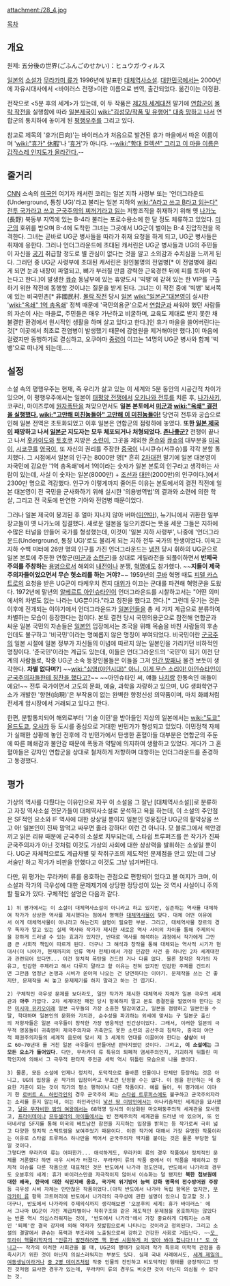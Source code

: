 attachment:/28_4.jpg

[[목차]]

== 개요 ==
원제: 五分後の世界(ごふんごのせかい)：ヒュウガ·ウィルス

[[일본]]의 [[소설가]] [[무라카미 류]]가 1996년에 발표한 [[대체역사소설]]. [[대한민국]]에서는 2000년에 자유시대사에서 <바이러스 전쟁>이란 이름으로 번역, 출간되었다. 옮긴이는 이정환. 

전작으로 <5분 후의 세계>가 있는데, 이 두 작품은 [[제2차 세계대전]] 말기에 [[연합군]]이 [[몰락 작전]]을 실행함에 따라 [[일본제국]]이 [[wiki:"김성모/작품 및 유행어" 대충 망하고 나서]] 연합군의 통치하에 놓이게 된 [[평행우주]]를 그리고 있다.

참고로 제목의 '휴가(日向)'는 바이러스가 처음으로 발견된 휴가 마을에서 따온 이름이며 '[[wiki:"휴가" 休暇]]'나 '[[휴거]]'가 아니다. --[[wiki:"함대 컬렉션" 그리고 이 마을 이름은 갑작스레 인지도가 올라간다.]]--

== 줄거리 ==
[[CNN]] 소속의 [[미국인]] 여기자 캐서린 코리는 일본 지하 사령부 또는 '언더그라운드(Underground, 통칭 UG)'라고 불리는 일본 지하의 [[wiki:"A라고 쓰고 B라고 읽는다" 전투 국가라고 쓰고 군국주의의 찌꺼기라고 읽는]] 저항조직을 취재하기 위해 옛 [[나가노]](長野) 북동부 지역에 있는 B-4라 불리는 포로수용소에 한 달 정도 체류하고 있었다. [[미군]]의 호위를 받으며 B-4에 도착한 그녀는 그곳에서 UG군이 벌이는 B-4 진압작전을 목격한다. 그녀는 곧바로 UG군 병사들을 따라가 취재 요청을 하게 되고, UG군 병사들은 취재에 응한다. 그러나 언더그라운드에 초대된 캐서린은 UG군 병사들과 UG의 주민들이 자신을 [[공기]] 취급할 정도로 별 관심이 없다는 것을 알고 소외감과 수치심을 느끼게 된다. 그러던 중 UG군 사령부에 초대된 캐서린은 원인불명의 전염병[* 이 전염병에 걸리게 되면 눈과 내장이 파열되고, 뼈가 부러질 만큼 강력한 근육경련 뒤에 피를 토하며 죽는다고 한다.]이 발생한 [[큐슈]] 동남부에 있는 휴양도시 '빅뱅'에 갇혀 있는 한 VIP를 구출하기 위한 작전에 동행할 것이냐는 질문을 받게 된다. 그녀는 이 작전 중에 '빅뱅' 북서쪽에 있는 비국민촌[* 非國民村. [[몰락 작전]] 당시 [[일본]] [[wiki:"일본군"대본영]]이 실시한 '[[wiki:"옥쇄" 1억 총옥쇄]]' 정책 때문에 '국민의용군'으로서 [[연합군]]과 싸워야 했던 사람들의 자손이 사는 마을로, 주민들은 매우 가난하고 비굴하며, 교육도 제대로 받지 못한 채 불결한 환경에서 원시적인 생활을 하며 살고 있다고 한다.]인 휴가 마을을 쓸어버린다는 것[* 이곳에서 최초로 전염병이 발생했기 때문에 감염원을 제거해야만 했다.]이 마음에 걸렸지만 동행하기로 결심하고, 오쿠야마 [[중령]]이 이끄는 14명의 UG군 병사와 함께 '빅뱅'으로 떠나게 되는데......

== 설정 ==
소설 속의 평행우주는 현재, 즉 우리가 살고 있는 이 세계와 5분 동안의 시공간적 차이가 있으며, 이 평행우주에서는 일본이 [[태평양 전쟁]]에서 [[오키나와 전투]]를 치른 후, [[나가사키]], 코쿠라, 마이즈루에 [[원자폭탄]]을 쳐맞으면서도 '''일본 본토에서 [[미군]]과 [[wiki:"옥쇄" 결전을 실행했다.]] [[wiki:"고만해 미친놈들아" 고만해 이 미친놈들아!]]''' 
당연히 전투와 공습으로 인해 일본 전역은 초토화되었고 이후 일본은 연합군의 점령하에 놓였다. '''또한 [[일본 제국]]이 패망하고 나서 [[일본군]] 지도자는 모두 체포되거나 처형되었다. [[존나좋군?]]''' 
전쟁이 끝나고 나서 [[홋카이도]]와 [[토호쿠]] 지방은 [[소련]]이, 그곳을 제외한 [[혼슈]]와 [[큐슈]]의 대부분을 [[미국]]이, [[시코쿠]]를 [[영국]]이, 또 자신의 권리를 주장한 [[중국]]이 니시큐슈(서큐슈)를 각각 분할 통치했다. 그 시점에서 일본의 인구는 8000만 명[* 흔히 [[2차대전]] 말기에 일본 대본영이 자국민에 강요한 '1억 총옥쇄'에서 1억이라는 숫자가 일본 본토의 인구라고 생각하는 사람이 있는데, 사실 이 숫자는 일본(8000만) + [[조선]]과 [[대만]](2000만)의 인구이다.]에서 2300만 명으로 격감했다. 인구가 이렇게까지 줄어든 이유는 본토에서의 결전 직전에 일본 대본영이 전 국민을 군사화하기 위해 실시한 '의용병역법'의 결과와 소련에 의한 학살, 그리고 전 국토에 만연한 기아와 전염병 때문이었다.
 
그러나 일본 제국이 붕괴된 후 얼마 지나지 않아 버마([[미얀마]]), 뉴기니에서 귀환한 일부 장교들이 옛 나가노에 집결했다. 새로운 일본을 일으키겠다는 뜻을 세운 그들은 지하에 수많은 터널을 만들어 국가를 형성했는데, 이것이 '일본 지하 사령부', 나중에 '언더그라운드(Underground, 통칭 UG)'로도 불리게 되는 지하 전투 국가의 탄생이었다. 이윽고 지하 수백 미터에 26만 명의 인구를 가진 언더그라운드는 [[냉전]] 당시 휘하의 UG군으로 일본 본토에 주둔한 연합군([[미군]]과 [[소련군]])을 상대로 게릴라전을 되풀이하면서 '''반제국주의를 주창하는''' [[용병]]으로서 해외의 [[내전]]이나 분쟁, [[혁명]]에도 참가했다. ~~'''지들이 제국주의자들이었으면서 무슨 헛소리를 하는 거야?'''~~ 1959년의 [[쿠바]] 혁명 때도 [[피델 카스트로]]의 요청을 받은 UG군이 타케우치 켄지 [[대위]]가 이끄는 군대를 파견해 혁명군을 도왔다.
1972년에 말년의 [[알베르트 아인슈타인]]이 언더그라운드를 시찰하고서는 "어떤 의미에서의 차별도 없는 나라는 UG뿐이다."라고 칭찬을 했다고 한다.[* 그런데 웃기는 것은 이후에 전개되는 이야기에서 언더그라운드가 [[일본인]]들을 총 세 가지 계급으로 분류하여 차별하는 모습이 등장한다는 점이다. 본토 결전 당시 국민의용군으로 참전해 연합군과 싸운 일본 국민의 자손들은 [[일본인]] 입장에서는 조국을 위해 목숨을 바친 사람들의 후손인데도 불구하고 '비국민'이라는 명예롭지 않은 명칭이 부여되었다. 비국민이란 [[군국주의]] 일본 시절에 일본 정부가 자신들의 이념에 따르지 않는 일본인을 가리키던 비하적인 명칭이다. '준국민'이라는 계급도 있는데, 이들은 언더그라운드의 '국민'이 되기 이전 단계의 사람들로, 작중 UG군 소속 등장인물들은 이들을 그저 [[인간 방패]]나 물건 보듯이 생각한다. '''차별 없다며?'''] ~~[[wiki:"심영(야인시대)" 아니, 이게 무슨 소리야! 아인슈타인이 군국주의자들한테 칭찬을 했다고?]]~~ ~~아인슈타인 씨, 얘들 [[나치]]랑 한통속인 애들이에요!~~ 전투 국가이면서 고도의 문화, 예술, 과학을 자랑하고 있으며, UG 생화학연구소가 개발한 '향현(向現)'은 부작용이 없는 완벽한 향정신성 의약품이며, 마치 화폐처럼 전세계 암시장에서 거래되고 있다고 한다.

한편, 분할통치되어 해외로부터 '기술 이민'을 받아들인 지상의 일본에서는 [[wiki:"도쿄" 올드도쿄]], [[오사카]] 등 도시를 중심으로 거대한 빈민가가 형성되고 있었다. 이민정책 자체가 실패한 상황에 놓인 전후에 각 빈민가에서 탄생한 혼혈아들 대부분은 연합군의 주둔에 따른 폐쇄감과 불안감 때문에 폭동과 약탈에 의지하여 생활하고 있었다. 게다가 그 혼혈아들은 강자인 연합군을 상대로 철저하게 저항하며 대항하는 언더그라운드를 존경하고 동경했다.

== 평가 ==
가상의 역사를 다뤘다는 이유만으로 자꾸 이 소설을 그 잘난 [대체역사소설]]로 분류하고 자칭 역사소설 전문가들이 대체역사소설로 분석하고 욕을 하는데, 이 소설의 주안점은 SF적인 요소와 IF 역사에 대한 상상일 뿐이지 일본인 영웅집단 UG군의 활약상을 쓰고 아! 일본인이 진짜 맘먹고 싸우면 졸라 강하다! 이런 건 아니다. 모 블로그에서 색안경 끼고 읽은 리뷰 때문에 군국주의 소설로 치부되는데, 스타쉽 트루퍼즈를 쓴 작가가 진짜 군국주의자가 아닌 것처럼 이것도 가상의 사회에 대한 상상력을 발휘하는 소설일 뿐이다. UG군 자체적으로도 계급차별 및 착취구조의 제도적인 문제점을 안고 있는데 그냥 서술만 하고 작가가 비판을 안했다고 이것도 그냥 넘겨버린다. 

다만, 위 평가는 무라카미 류를 옹호하는 관점으로 편향되어 있다고 볼 여지가 크며, 이 소설과 작가의 극우성에 대한 문제제기에 상당한 정당성이 있는 것 역시 사실이니 주의할 필요가 있다. 구체적인 설명은 다음과 같다.

 1) 위 평가에서는 이 소설이 대체역사소설이 아니라고 하고 있지만, 실존하는 역사를 대체하여 작가가 상상한 역사를 제시했다는 점에서 명백한 [[대체역사물]]이 맞다. 대체 어떤 이유에서 이게 대체역사물이 아니라고 하는건지 설명이 필요한 부분. 그리고, 대체역사물 장르의 경우 독자가 알고 있는 실제 역사와 작가가 제시한 새로운 역사 사이의 차이를 통해 주제의식을 강하게 드러낼 수 있는 효과가 있지만, 반대로 역사를 해석하는 과정에서 작가에게 그만큼 큰 사회적 책임이 따르게 된다. 더구나 그 해석과 창작을 통해 대체되는 역사적 시기가 현대사(더 나아가, 현재까지의 인류 역사 전체)에서 가장 민감한 사건 중 하나인 2차 세계대전과 관련되어 있다면... 이건 정치적 폭탄을 건드린 거나 다름 없다. 물론 창작은 작가의 자유고, 민감한 주제라고 해서 다루지 말라고 할 이유는 전혀 없지만 민감한 주제를 건드리면 그만큼 엄청난 논쟁과 시비가 쏟아져 나오는 건 당연하다는 이야기. 문제작을 쓰는 건 좋지만, 문제작을 써 놓고 문제제기를 하지 말라고 하는 건 엽기다.

 2) 구체적인 극우성 문제를 보더라도, 일단 작가가 제시한 대체역사 자체가 일본 극우의 세계관과 '''아주''' 가깝다. 2차 세계대전 패전 당시 항복하지 말고 본토 총결전을 벌였어야 한다는 것은 [[미시마 유키오]]이래 일본 극우들의 가장 소중한 딸감이였고, 일본을 점령하고 일본인을 수탈, 학대하며 일본인의 문화와 가치관, 순수성을 파괴하는 외세에 맞서는 구 일본군 출신의 저항자들은 일본 극우들이 창작한 가장 영웅적인 인간상이었다. 그래서, 이러한 일본의 극우적 영웅들이 귀축영미 제국주의자와 귀축만도 못한 소련의 공산주의 침략자, 중국의 야만적 패권주의자들의 세계적 음모에 맞서 제 3 세계의 연대를 이끌어야 한다는 '''상상'''이 바로 60~70년대 를 거친 일본 극우들이 만들어낸 판타지였던 것이다. 그리고, '''이 소설에는 그 모든 요소가 들어있다'''. 다만, 무라카미 류 특유의 퇴폐적 염세주의인지, 기괴하게 뒤틀린 미학인지에 의해서 그 극우적 판타지 주인공 세력 역시 뒤틀린 모습으로 나올 뿐이다.

 3) 물론, 모든 소설에 언제나 정치적, 도덕적으로 올바른 인물이나 단체만 등장하는 것은 아니고, UG의 입장을 곧 작가의 입장이라고 무조건 단정할 수는 없다. 이 점을 판단하는 데 중요한 기준이 되는 것이 작가의 평소 행적이나 다른 작품이다. 예를 들어, 위 평가에서 이야기 한 [[로버트 A. 하인라인]]의 경우 군국주의 쩌는 [[스타쉽 트루퍼스]]에도 불구하고 군국주의자라는 소리를 듣지 않는데, 이는 하인라인이 [[낯선 땅 이방인]]에서는 아나키즘적인 세계관을 묘사했고, [[달은 무자비한 밤의 여왕]]에서는 68혁명 당시의 이상화된 마오쩌둥주의적 세계관을 묘사했고, [[프라이데이]]나 [[므두셀라의 아이들]]에서는 반 전체주의적 세계관을 드러낸 바 있으며, 또 인터네셔널 SF지를 통해 미국의 베트남전 참전을 지지하는 입장을 밝히는 등 작가로써 극히 넓고 다양한 정치적 스펙트럼을 보여주었기 때문이다. 이런 작가에 대해서 가장 유명한 작품이라는 이유로 스타쉽 트루퍼스 하나만을 찍어서 군국주의자 딱지를 붙이는 것은 물론 부당한 일일 것이다.
 그렇다면 무라카미 류는 어떠한가... 애석하게도, 무라카미 류의 경우 작품에서 정치적인 문제를 거론했다 하면 극우 시비가 터졌다. 무라카미 류의 작품 중에서 이 작품을 제외하고 정치적 이슈를 다룬 작품으로 대표적인 것은 반도에서 나가라 정도인데, 반도에서 나가라의 경우도 오분후의 세계: 휴가 바이러스만큼 자극적이지 않아서 이슈화는 덜 됐지만 '''북한 첩보원에 대한 왜곡, 한국에 대한 식민지배 옹호, 국가적 위기방어 능력 강화 명목의 전수방어권 주장'''등 극우성 시비 자체는 만만찮은 작품이었다.(아직 반도에서 나가라 독립 항목은 없지만, [[무라카미 류]] 항목 끄트머리에 반도에서 나가라의 극우성에 관한 설명이 있으니 참고할 것.)
 더구나, 반도에서 나가라의 주제의식까지 생각해보면 '오분후의 세계: 휴가 바이러스' 에서 그나마 UG군이 가진 계급차별이나 착취구조와 같은 제도적인 문제점을 옹호하지는 않았다는 반론 역시 의심스러워지는 것이, '반도에서 나가라'에서 가장 중요하게 다뤄지는 소재인 '퇴폐'란 결국 강자에 의해 약자가 짓밟힘으로써 나타나는 것이라고 정의된다. 그리고 소설의 결말에서 큐슈는 폭력과 부조리에 노출됨으로써 강하고 건강한 사회로 거듭난다. ~~[[미션 임파서블: 고스트 프로토콜|모 또라이 핵물리학자의 "인류가 발전하려면 핵 한번 시원하게 처 맞아 봐야 합니다!!!" 도 아니고]]~~ 작가의 이러한 사회관을 볼 때, UG군의 행태가 오히려 작가 특유의 미학적 관점을 충족시키기 위한 것이 아닌지 의심스러워지는 부분도 있다. 실제 국내 사례에서도, [[세계 제일의 여동생님]]이라거나 [[중 2병 데이즈]]처럼 작중 인물의 잔인하고 비도덕적인 행태를 긍정적이고 멋진 것처럼 묘사한 경우가 있는데, 무라카미 류의 경우도 비슷한 것이 아닌지 의심될 수 있다는 것.
